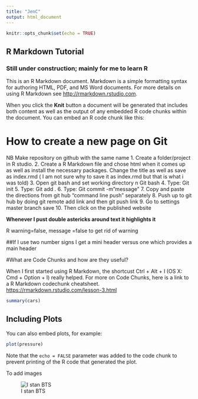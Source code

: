 ```yaml
---
title: "JenC"
output: html_document
---
```


```r
knitr::opts_chunk$set(echo = TRUE)
```

## R Markdown Tutorial 
### **Still under construction**; mainly for me to learn R

This is an R Markdown document. Markdown is a simple formatting syntax for authoring HTML, PDF, and MS Word documents. For more details on using R Markdown see <http://rmarkdown.rstudio.com>.

When you click the **Knit** button a document will be generated that includes both content as well as the output of any embedded R code chunks within the document. You can embed an R code chunk like this:

# **How to create a new page on Git**
NB Make repository on github with the same name
1.	Create a folder/project in R studio.
2.  Create a R Markdown file and chose html when it comes up as well as install the necessary packages. Change the title as well as save as index.rmd ( I am not sure why to save it as index.rmd but that is what i was told)
3.	Open git bash and set working directory n Git bash
4.	Type: Git init
5.	Type: Git add .
6.	Type: Git commit -m”message”
7.	Copy and paste the directions from git hub “command line push” separately 
8.	Push up to git hub by doing git remote add link and then git push link
9.	Go to settings master branch save
10.	Then click on the published website

**Whenever I pust double astericks around text it highlights it**

R warning=false, message =false to get rid of warning

##If I use two number signs I get a mini header versus one which provides a main header

#What are Code Chunks and how are they useful?

When I first started using R Markdown, the shortcust Ctrl + Alt + I (OS X: Cmd + Option + I) really helped.  For more on Code Chunks, here is a link to a R Markdown codechunk cheatsheet. 
<https://rmarkdown.rstudio.com/lesson-3.html>

```r
summary(cars)
```

## Including Plots

You can also embed plots, for example:

```r
plot(pressure)
```

Note that the `echo = FALSE` parameter was added to the code chunk to prevent printing of the R code that generated the plot.
 
To add images 

![I stan BTS](/users/jen/desktop/trials/Bts.png)
